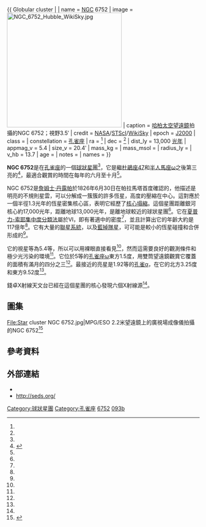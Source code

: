 {{ Globular cluster |
| name = [[星雲和星團新總表|NGC]] 6752
| image = [[Image:NGC_6752_Hubble_WikiSky.jpg|300px]] 
| caption = [[哈柏太空望遠鏡|哈柏太空望遠鏡]]拍攝的NGC 6752；視野3.5′
| credit = [[NASA|NASA]]/[[STScI|STScI]]/[[WikiSky|WikiSky]]
| epoch = [[J2000|J2000]]
| class = 
| constellation = [[孔雀座|孔雀座]]
| ra = {{RA|19|10|51.8}}<ref name="simbad" />
| dec = {{DEC|-59|58|54.7}}<ref name="simbad" />
| dist_ly = 13,000 [[光年|光年]]
| appmag_v = 5.4
| size_v = 20.4′
| mass_kg = 
| mass_msol = 
| radius_ly = 
| v_hb = 13.7
| age = 
| notes = 
| names = 
}}

'''NGC 6752'''是在[[孔雀座|孔雀座]]的一個[[球狀星團|球狀星團]]<ref name=OMeara2013/>，它是繼[[杜鵑座47|杜鵑座47]]和[[半人馬座ω|半人馬座ω]]之後第三亮的<ref name="APODNASA">{{cite web|url=http://apod.nasa.gov/apod/ap130705.html|title=Globular Star Cluster NGC 6752|last=Nemiroff, Robert; Bonnell, Jerry|date=5 July 2013|work=Astronomy Picture of the Day|publisher=NASA|accessdate=20 August 2013|archive-date=2015-05-14|archive-url=https://web.archive.org/web/20150514182207/http://apod.nasa.gov/apod/ap130705.html|dead-url=no}}</ref>，最適合觀賞的時間在每年的六月至十月<ref name=mobberley/>。

NGC 6752是[[詹姆士·丹露帕|詹姆士·丹露帕]]於1826年6月30日在帕拉馬塔首度確認的，他描述是明亮的不規則星雲，可以分解成一簇簇的許多恆星，高度的壓縮在中心。這對應於一個半徑1.3光年的恆星密集核心區，表明它經歷了[[球狀星團#質量隔離、亮度和核心塌縮|核心塌縮]]。這個星團距離銀河核心約17,000光年，距離地球13,000光年，是離地球較近的球狀星團<ref name=OMeara2013/>。它在[[夏普力-索耶集中度分類法|夏普力-索耶集中度分類法]]屬於VI，即有著適中的密度<ref name=hcob849_11/>，並且計算出它的年齡大約是117億年<ref name=mnras404_3_1203/>。它有大量的[[聯星系統|聯星系統]]，以及[[藍掉隊星|藍掉隊星]]，可可能是較小的恆星碰撞和合併形成的<ref name="APODNASA"/>。

它的視星等為5.4等，所以可以用裸眼直接看見<ref name=OMeara2013/>，然而這需要良好的觀測條件和極少光污染的環境<ref name=mobberley/>。它位於5等的[[孔雀增三|孔雀座ω]]東方1.5度，用雙筒望遠鏡觀賞它覆蓋的面積有滿月的四分之三<ref name=OMeara2013/>。最接近的亮星是1.92等的[[孔雀十一|孔雀α]]，在它的北方3.25度和東方9.52度<ref name=mobberley/>。

錢卓X射線天文台已經在這個星團的核心發現六個X射線源<ref name=mobberley/>。

== 圖集 ==
<gallery widths="220" heights="220"> 
File:Star cluster NGC 6752.jpg|MPG/ESO 2.2米望遠鏡上的廣視場成像儀拍攝的NGC 6752<ref>{{cite news|title=Low Sodium Diet Key to Old Age for Stars|url=http://www.eso.org/public/news/eso1323/|accessdate=30 May 2013|newspaper=ESO Press Release|archive-date=2015-05-11|archive-url=https://web.archive.org/web/20150511054840/http://www.eso.org/public/news/eso1323/|dead-url=no}}</ref> 
</gallery>

== 參考資料 ==
{{reflist|refs=
<!--
<ref name=aj140_6_1830>{{citation | display-authors=1 | last1=Goldsbury | first1=Ryan | last2=Richer | first2=Harvey B. | last3=Anderson | first3=Jay | last4=Dotter | first4=Aaron | last5=Sarajedini | first5=Ata | last6=Woodley | first6=Kristin | title=The ACS Survey of Galactic Globular Clusters. X. New Determinations of Centers for 65 Clusters | journal=The Astronomical Journal | volume=140 | issue=6 | pages=1830–1837 |date=December 2010 | doi=10.1088/0004-6256/140/6/1830 | bibcode=2010AJ....140.1830G | postscript=. |arxiv = 1008.2755 }}</ref>-->

<ref name=hcob849_11>{{citation | last1=Shapley | first1=Harlow | last2=Sawyer | first2=Helen B. | title=A Classification of Globular Clusters | journal=Harvard College Observatory Bulletin | issue=849 | pages=11–14 |date=August 1927 | bibcode=1927BHarO.849...11S | postscript=. }}</ref>

<ref name=mobberley>{{cite book |title=The Caldwell Objects And How to Observe Them |first=Martin |last=Mobberley |authorlink=Martin Mobberley |pages=194–95 |publisher=Springer |year=1999 |isbn=978-1-4419-0326-6| url= http://books.google.com.au/books?id=amPrWoOWgHcC&pg=PA194&dq=NGC+6752&hl=en&sa=X&ei=4u4SUuehF4KqkQWJwoCQBA&ved=0CFYQ6AEwCA#v=onepage&q=NGC%206752&f=false}}</ref>


<ref name=mnras404_3_1203>{{citation | last1=Forbes | first1=Duncan A. | last2=Bridges | first2=Terry | title=Accreted versus in situ Milky Way globular clusters | journal=[[Monthly_Notices_of_the_Royal_Astronomical_Society|Monthly Notices of the Royal Astronomical Society]] | volume=404 | issue=3 | pages=1203–1214 |date=May 2010 | doi=10.1111/j.1365-2966.2010.16373.x | bibcode=2010MNRAS.404.1203F | postscript=. |arxiv = 1001.4289 }}</ref>
<!--
<ref name=mnras406_3_2000>{{citation | last1=Marks | first1=Michael | last2=Kroupa | first2=Pavel | title=Initial conditions for globular clusters and assembly of the old globular cluster population of the Milky Way | journal=Monthly Notices of the Royal Astronomical Society | volume=406 | issue=3 | pages=2000–2012 |date=August 2010 | doi=10.1111/j.1365-2966.2010.16813.x | bibcode=2010MNRAS.406.2000M | postscript=. |arxiv = 1004.2255 }} Mass is from M<sub>PD</sub> on Table 1.</ref>-->

<ref name=OMeara2013>{{Cite book | first1  = Stephen James | last1   = O'Meara | title   = Deep-Sky Companions: Southern Gems | publisher = Cambridge University Press | pages   = 410–12 | year    = 2013 | isbn    = 1107015014 | url     = http://books.google.com.au/books?id=S5QIEKns33sC&pg=PA411&dq=NGC+6752&hl=en&sa=X&ei=4u4SUuehF4KqkQWJwoCQBA&ved=0CDIQ6AEwAQ#v=onepage&q=NGC%206752&f=false}}</ref>

<ref name="simbad">{{cite web | title=SIMBAD Astronomical Database | work=Results for NGC 6752 | url=http://simbad.u-strasbg.fr/Simbad | accessdate=2007-04-21 | archive-date=2019-05-01 | archive-url=https://web.archive.org/web/20190501023034/http://simbad.u-strasbg.fr/simbad/ | dead-url=no }}</ref>
<!--
<ref name=apj742_1_51>{{citation | display-authors=1 | last1=Boyles | first1=J. | last2=Lorimer | first2=D. R. | last3=Turk | first3=P. J. | last4=Mnatsakanov | first4=R. | last5=Lynch | first5=R. S. | last6=Ransom | first6=S. M. | last7=Freire | first7=P. C. | last8=Belczynski | first8=K. | title=Young Radio Pulsars in Galactic Globular Clusters | journal=The Astrophysical Journal | volume=742 | issue=1 | page=51 |date=November 2011 | doi=10.1088/0004-637X/742/1/51 | bibcode=2011ApJ...742...51B | postscript=. |arxiv = 1108.4402 }}</ref>-->

}}

== 外部連結 ==
*{{WikiSky}}
*  [https://web.archive.org/web/20060927064240/http://www.seds.org/~spider/ngc/ngc.cgi?NGC+6752 http://seds.org/]

{{Sky|19|10|51.8|-|59|58|54.7|13700}}
{{科德韋爾天體}}

[[Category:球狀星團|Category:球狀星團]]
[[Category:孔雀座|Category:孔雀座]]
[[Category:NGC天體|6752]]
[[Category:科德韋爾天體|093b]]
